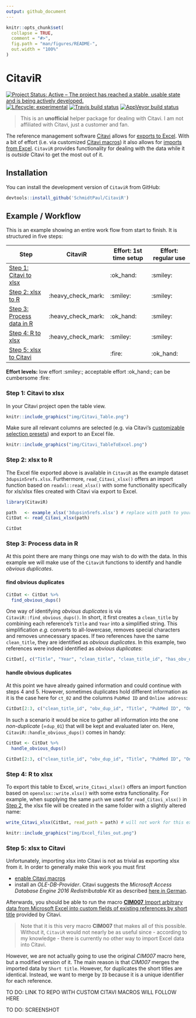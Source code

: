 ```yaml
---
output: github_document
---
```


```r
knitr::opts_chunk$set(
  collapse = TRUE,
  comment = "#>",
  fig.path = "man/figures/README-",
  out.width = "100%"
)
```

# CitaviR

<!-- badges: start -->
[![Project Status: Active – The project has reached a stable, usable state and is being actively developed.](https://www.repostatus.org/badges/latest/active.svg)](https://www.repostatus.org/#active)
[![Lifecycle: experimental](https://lifecycle.r-lib.org/articles/figures/lifecycle-experimental.svg)](https://www.tidyverse.org/lifecycle/#experimental)
[![Travis build status](https://travis-ci.com/SchmidtPaul/CitaviR.svg?branch=master)](https://travis-ci.com/SchmidtPaul/CitaviR)
[![AppVeyor build status](https://ci.appveyor.com/api/projects/status/github/SchmidtPaul/CitaviR?branch=master&svg=true)](https://ci.appveyor.com/project/SchmidtPaul/CitaviR)
<!-- badges: end -->

> This is an **unofficial** helper package for dealing with Citavi. I am not affiliated with Citavi, just a customer and fan.

The reference management software [Citavi](https://www.citavi.com/de) allows for [exports to Excel](https://www1.citavi.com/sub/manual6/en/index.html?exporting_to_excel.html). With a bit of effort (i.e. via customized [Citavi macros](https://www1.citavi.com/sub/manual6/en/index.html?add_on_display_macros.html)) it also allows for [imports from Excel](https://github.com/Citavi/Macros/blob/master/CIM%20Import/CIM007%20Import%20arbitrary%20data%20from%20Microsoft%20Excel%20into%20custom%20fields%20of%20existing%20references%20by%20short%20title/readme.de.md). `CitaviR` provides functionality for dealing with the data while it is *outside* Citavi to get the most out of it. 

## Installation

You can install the development version of `CitaviR` from GitHub:

```r
devtools::install_github('SchmidtPaul/CitaviR')
```

## Example / Workflow

This is an example showing an entire work flow from start to finish. It is structured in five steps:

Step | CitaviR | Effort: 1st time setup | Effort: regular use
-|-|-|-
[Step 1: Citavi to xlsx](#step-1-citavi-to-xlsx)       |                    | :ok_hand: | :smiley:
[Step 2: xlsx to R](#step-2-xlsx-to-r)                 | :heavy_check_mark: | :smiley:  | :smiley:
[Step 3: Process data in R](#step-3-process-data-in-r) | :heavy_check_mark: | :ok_hand: | :smiley:
[Step 4: R to xlsx](#step-4-r-to-xlsx)                 | :heavy_check_mark: | :smiley:  | :smiley:
[Step 5: xlsx to Citavi](#step-5-xlsx-to-citavi)       |                    | :fire:    | :ok_hand:

**Effort levels:** low effort :smiley:; acceptable effort :ok_hand:; can be cumbersome :fire: 

### Step 1: Citavi to xlsx

In your Citavi project open the table view.

```r
knitr::include_graphics("img/Citavi_Table.png")
```

Make sure all relevant columns are selected (e.g. via Citavi's [customizable selection presets](https://www1.citavi.com/sub/manual6/en/index.html?referencegridformworkspaceeditor.html)) and export to an Excel file.

```r
knitr::include_graphics("img/Citavi_TableToExcel.png")
```

### Step 2: xlsx to R

The Excel file exported above is available in `CitaviR` as the example dataset `3dupsin5refs.xlsx`. Furthermore, `read_Citavi_xlsx()` offers an import function based on `readxl::read_xlsx()` with some functionality specifically for xls/xlsx files created with Citavi via export to Excel.

```r
library(CitaviR)

path   <- example_xlsx('3dupsin5refs.xlsx') # replace with path to your xlsx file
CitDat <- read_Citavi_xlsx(path)

CitDat
```

### Step 3: Process data in R

At this point there are many things one may wish to do with the data. In this example we will make use of the `CitaviR` functions to identify and handle *obvious duplicates*.

#### find obvious duplicates

```r
CitDat <- CitDat %>% 
  find_obvious_dups()
```

One way of identifying *obvious duplicates* is via `CitaviR::find_obvious_dups()`. In short, it first creates a `clean_title` by combining each reference's `Title` and `Year` into a simplified string. This simplification *e.g.* converts to all-lowercase, removes special characters and removes unnecessary spaces. If two references have the same `clean_title`, they are identified as *obvious duplicates*. In this example, two references were indeed identified as *obvious duplicates*:
 
```r
CitDat[, c("Title", "Year", "clean_title", "clean_title_id", "has_obv_dup", "obv_dup_id")]
```
 
#### handle obvious duplicates 
 
At this point we have already gained information and could continue with steps 4 and 5. However, sometimes duplicates hold different information as it is the case here for `ct_02` and the columns `PubMed ID` and `Online address`:

```r
CitDat[2:3, c("clean_title_id", "obv_dup_id", "Title", "PubMed ID", "Online address")]
```

In such a scenario it would be nice to gather all information into the one *non-duplicate* (=`dup_01`) that will be kept and evaluated later on. Here, `CitaviR::handle_obvious_dups()` comes in handy:

```r
CitDat <- CitDat %>% 
  handle_obvious_dups()

CitDat[2:3, c("clean_title_id", "obv_dup_id", "Title", "PubMed ID", "Online address")]
```

### Step 4: R to xlsx

To export this table to Excel, `write_Citavi_xlsx()` offers an import function based on `openxlsx::write.xlsx()` with some extra functionality. For example, when supplying the same `path` we used for `read_Citavi_xlsx()` in [Step 2](#step-2-xlsx-to-r), the xlsx file will be created in the same folder with a slightly altered name:

```r
write_Citavi_xlsx(CitDat, read_path = path) # will not work for this example dataset
```

```r
knitr::include_graphics("img/Excel_files_out.png")
```

### Step 5: xlsx to Citavi

Unfortunately, importing xlsx into Citavi is not as trivial as exporting xlsx from it. In order to generally make this work you must first

 * [enable Citavi macros](https://www1.citavi.com/sub/manual6/en/index.html?add_on_display_macros.html)
 * install an *OLE-DB-Provider*. Citavi suggests the *Microsoft Access Database Engine 2016 Redistributable Kit* as described [here in German](https://github.com/Citavi/Macros/blob/master/CIM%20Import/CIM007%20Import%20arbitrary%20data%20from%20Microsoft%20Excel%20into%20custom%20fields%20of%20existing%20references%20by%20short%20title/readme.de.md). 

Afterwards, you should be able to run the macro [**CIM007** Import arbitrary data from Microsoft Excel into custom fields of existing references by short title](https://github.com/Citavi/Macros/tree/master/CIM%20Import/CIM007%20Import%20arbitrary%20data%20from%20Microsoft%20Excel%20into%20custom%20fields%20of%20existing%20references%20by%20short%20title) provided by Citavi. 

> Note that it is this very macro **CIM007** that makes all of this possible. Without it, `CitaviR` would not nearly be as useful since - according to my knowledge - there is currently no other way to import Excel data into Citavi.

However, we are not actually going to use the original *CIM007* macro here, but a modified version of it. The main reason is that *CIM007* merges the imported data by `Short title`. However, for duplicates the short titles are identical. Instead, we want to merge by `ID` because it is a unique identifier for each reference.

TO DO: LINK TO REPO WITH CUSTOM CITAVI MACROS WILL FOLLOW HERE

TO DO: SCREENSHOT
